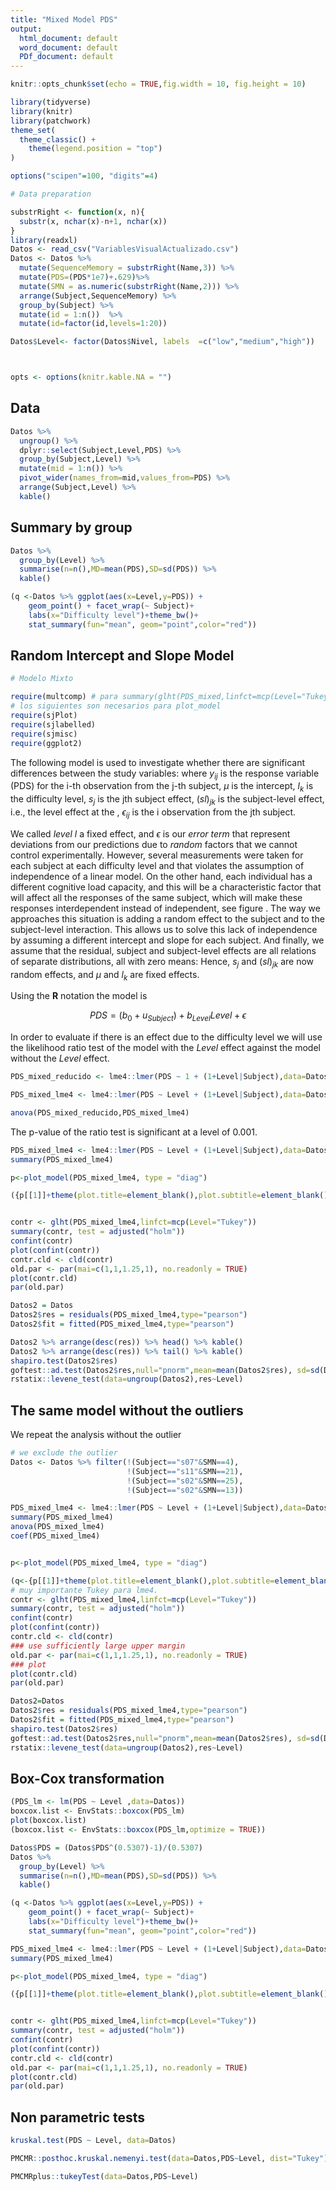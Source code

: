 ```yaml
---
title: "Mixed Model PDS"
output:
  html_document: default
  word_document: default
  PDf_document: default
---
```


```r
knitr::opts_chunk$set(echo = TRUE,fig.width = 10, fig.height = 10)
```


```r
library(tidyverse)
library(knitr)
library(patchwork)
theme_set(
  theme_classic() +
    theme(legend.position = "top")
)

options("scipen"=100, "digits"=4)

# Data preparation

substrRight <- function(x, n){
  substr(x, nchar(x)-n+1, nchar(x))
}
library(readxl)
Datos <- read_csv("VariablesVisualActualizado.csv")
Datos <- Datos %>% 
  mutate(SequenceMemory = substrRight(Name,3)) %>%
  mutate(PDS=(PDS*1e7)+.629)%>%
  mutate(SMN = as.numeric(substrRight(Name,2))) %>%
  arrange(Subject,SequenceMemory) %>%
  group_by(Subject) %>%
  mutate(id = 1:n())  %>%
  mutate(id=factor(id,levels=1:20))

Datos$Level<- factor(Datos$Nivel, labels  =c("low","medium","high"))



opts <- options(knitr.kable.NA = "")
```

## Data

```r
Datos %>% 
  ungroup() %>% 
  dplyr::select(Subject,Level,PDS) %>% 
  group_by(Subject,Level) %>%
  mutate(mid = 1:n()) %>%
  pivot_wider(names_from=mid,values_from=PDS) %>% 
  arrange(Subject,Level) %>%
  kable()
```


## Summary by group

```r
Datos %>%
  group_by(Level) %>% 
  summarise(n=n(),MD=mean(PDS),SD=sd(PDS)) %>%
  kable()

(q <-Datos %>% ggplot(aes(x=Level,y=PDS)) + 
    geom_point() + facet_wrap(~ Subject)+
    labs(x="Difficulty level")+theme_bw()+
    stat_summary(fun="mean", geom="point",color="red"))


```



## Random Intercept and Slope Model

```r
# Modelo Mixto

require(multcomp) # para summary(glht(PDS_mixed,linfct=mcp(Level="Tukey")))
# los siguientes son necesarios para plot_model
require(sjPlot)
require(sjlabelled)
require(sjmisc)
require(ggplot2)
```

The following model is used to investigate whether there are significant differences between the study variables:
\begin{equation}
y_{ij} = \mu +  l_k + s_j +(sl)_{jk}+\epsilon_{ij} ,
\end{equation}
where $y_{ij}$ is the response variable (PDS) for the i-th observation  from the j-th subject, $\mu$ is  the intercept, $l_k$ is the \mbox{$k$-th} difficulty  level, $s_j$ is the  jth subject effect, $(sl)_{jk}$ is the subject-level effect, i.e., the \mbox{$k$-th} level effect at the \mbox{j-th subject}, $\epsilon_{ij}$  is the \mbox{error term (residual) for the }i\mbox{th} observation from the jth subject.


We called *level* $l$ a fixed effect, and $\epsilon$ is our *error term* that represent deviations from our predictions due to *random* factors that we cannot control experimentally. However, several measurements were taken for each subject at each difficulty level and that violates the assumption of independence of a linear model. On the other hand, each individual has a different cognitive load capacity, and this will be a characteristic factor that will affect all the responses of the same subject, which will make these responses interdependent instead of independent, see figure \ref{fig:PDS}. The way we approaches this situation is adding a random effect to the subject and to the subject-level  interaction. This allows us to solve this lack of independence by assuming a different  intercept and slope for each subject. And finally,  we assume that the residual, subject and subject-level effects are all relations of separate distributions, all with zero means: 
\begin{align*}
\epsilon_{ij}&\sim N(0,\sigma^2), \\
s_j&\sim N(0,\sigma_s^2), \\
(sl)_{jk}&\sim N(0,\sigma_{sl}^2). 
\end{align*}
Hence, $s_j$  and $(sl)_{jk}$  are now random effects, and  $\mu$ and $l_k$ are fixed effects.


Using the **R** notation the model is 


$$PDS = (b_0+u_{Subject}) + b_{Level} Level+\epsilon$$

In order to evaluate if there is an effect due to the difficulty level we will use the likelihood ratio test of the model with the  *Level* effect against the model without the *Level* effect.
```r
PDS_mixed_reducido <- lme4::lmer(PDS ~ 1 + (1+Level|Subject),data=Datos,REML=F)

PDS_mixed_lme4 <- lme4::lmer(PDS ~ Level + (1+Level|Subject),data=Datos,REML=F)

anova(PDS_mixed_reducido,PDS_mixed_lme4)
```

The p-value  of the ratio test is significant at a level of 0.001.

```r

PDS_mixed_lme4 <- lme4::lmer(PDS ~ Level + (1+Level|Subject),data=Datos)
summary(PDS_mixed_lme4)

p<-plot_model(PDS_mixed_lme4, type = "diag")

({p[[1]]+theme(plot.title=element_blank(),plot.subtitle=element_blank())+scale_x_continuous(name="Theoretical quantiles") +  p[[2]] + plot_layout(ncol=2,widths=c(1,2))} / {p[[3]]+theme(plot.title=element_blank(),plot.subtitle=element_blank()) +  p[[4]]+theme(plot.title=element_blank(),plot.subtitle=element_blank())})


contr <- glht(PDS_mixed_lme4,linfct=mcp(Level="Tukey"))
summary(contr, test = adjusted("holm"))
confint(contr)
plot(confint(contr))
contr.cld <- cld(contr)
old.par <- par(mai=c(1,1,1.25,1), no.readonly = TRUE)
plot(contr.cld)
par(old.par)
```


```r
Datos2 = Datos 
Datos2$res = residuals(PDS_mixed_lme4,type="pearson")
Datos2$fit = fitted(PDS_mixed_lme4,type="pearson")

Datos2 %>% arrange(desc(res)) %>% head() %>% kable()
Datos2 %>% arrange(desc(res)) %>% tail() %>% kable()
shapiro.test(Datos2$res)
goftest::ad.test(Datos2$res,null="pnorm",mean=mean(Datos2$res), sd=sd(Datos2$res), estimated=TRUE)
rstatix::levene_test(data=ungroup(Datos2),res~Level)
```


## The same model without the outliers

We repeat the analysis without the outlier

```r


# we exclude the outlier
Datos <- Datos %>% filter(!(Subject=="s07"&SMN==4),
                          !(Subject=="s11"&SMN==21),
                          !(Subject=="s02"&SMN==25),
                          !(Subject=="s02"&SMN==13))

```


```r


PDS_mixed_lme4 <- lme4::lmer(PDS ~ Level + (1+Level|Subject),data=Datos)
summary(PDS_mixed_lme4)
anova(PDS_mixed_lme4)
coef(PDS_mixed_lme4)


p<-plot_model(PDS_mixed_lme4, type = "diag")

(q<-{p[[1]]+theme(plot.title=element_blank(),plot.subtitle=element_blank())+scale_x_continuous(name="Theoretical quantiles") +  p[[2]] + plot_layout(ncol=2,widths=c(1,2))} / {p[[3]]+theme(plot.title=element_blank(),plot.subtitle=element_blank()) +  p[[4]]+theme(plot.title=element_blank(),plot.subtitle=element_blank())})
# muy importante Tukey para lme4.
contr <- glht(PDS_mixed_lme4,linfct=mcp(Level="Tukey"))
summary(contr, test = adjusted("holm"))
confint(contr)
plot(confint(contr))
contr.cld <- cld(contr)
### use sufficiently large upper margin
old.par <- par(mai=c(1,1,1.25,1), no.readonly = TRUE)
### plot
plot(contr.cld)
par(old.par)
```




```r
Datos2=Datos
Datos2$res = residuals(PDS_mixed_lme4,type="pearson")
Datos2$fit = fitted(PDS_mixed_lme4,type="pearson")
shapiro.test(Datos2$res)
goftest::ad.test(Datos2$res,null="pnorm",mean=mean(Datos2$res), sd=sd(Datos2$res), estimated=TRUE)
rstatix::levene_test(data=ungroup(Datos2),res~Level)
```


## Box-Cox transformation

```r
(PDS_lm <- lm(PDS ~ Level ,data=Datos))
boxcox.list <- EnvStats::boxcox(PDS_lm)
plot(boxcox.list)
(boxcox.list <- EnvStats::boxcox(PDS_lm,optimize = TRUE))
```

```r
Datos$PDS = (Datos$PDS^(0.5307)-1)/(0.5307)
Datos %>%
  group_by(Level) %>% 
  summarise(n=n(),MD=mean(PDS),SD=sd(PDS)) %>%
  kable()

(q <-Datos %>% ggplot(aes(x=Level,y=PDS)) + 
    geom_point() + facet_wrap(~ Subject)+
    labs(x="Difficulty level")+theme_bw()+
    stat_summary(fun="mean", geom="point",color="red"))
```


```r

PDS_mixed_lme4 <- lme4::lmer(PDS ~ Level + (1+Level|Subject),data=Datos)
summary(PDS_mixed_lme4)

p<-plot_model(PDS_mixed_lme4, type = "diag")

({p[[1]]+theme(plot.title=element_blank(),plot.subtitle=element_blank())+scale_x_continuous(name="Theoretical quantiles") +  p[[2]] + plot_layout(ncol=2,widths=c(1,2))} / {p[[3]]+theme(plot.title=element_blank(),plot.subtitle=element_blank()) +  p[[4]]+theme(plot.title=element_blank(),plot.subtitle=element_blank())})


contr <- glht(PDS_mixed_lme4,linfct=mcp(Level="Tukey"))
summary(contr, test = adjusted("holm"))
confint(contr)
plot(confint(contr))
contr.cld <- cld(contr)
old.par <- par(mai=c(1,1,1.25,1), no.readonly = TRUE)
plot(contr.cld)
par(old.par)
```


## Non parametric tests
 
```r
kruskal.test(PDS ~ Level, data=Datos)

PMCMR::posthoc.kruskal.nemenyi.test(data=Datos,PDS~Level, dist="Tukey")

PMCMRplus::tukeyTest(data=Datos,PDS~Level)
```
